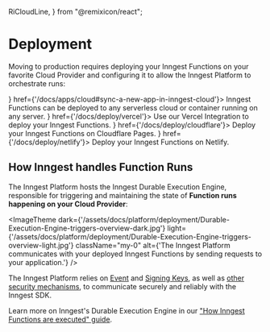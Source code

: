   RiCloudLine,
} from "@remixicon/react";

# Deployment

Moving to production requires deploying your Inngest Functions on your favorite Cloud Provider and configuring it to allow the Inngest Platform to orchestrate runs: 


<CardGroup cols={2}>
  <Card title="Deploy on any platform or runtime" icon={<RiCloudLine className="text-basis h-4 w-4" />} href={'/docs/apps/cloud#sync-a-new-app-in-inngest-cloud'}>
    Inngest Functions can be deployed to any serverless cloud or container running on any server.
  </Card>
  <Card title="Deploy with Vercel" icon={<VercelIcon className="text-basis"/>} href={'/docs/deploy/vercel'}>
    Use our Vercel Integration to deploy your Inngest Functions.
  </Card>
  <Card title="Deploy with Cloudflare Pages" icon={<CloudflareIcon className="text-basis"/>} href={'/docs/deploy/cloudflare'}>
    Deploy your Inngest Functions on Cloudflare Pages.
  </Card>
  <Card title="Deploy with Netlify" icon={<NetlifyIcon className="text-basis"/>} href={'/docs/deploy/netlify'}>
    Deploy your Inngest Functions on Netlify.
  </Card>
</CardGroup>

## How Inngest handles Function Runs


The Inngest Platform hosts the Inngest Durable Execution Engine, responsible for triggering and maintaining the state of **Function runs happening on your Cloud Provider**:

<ImageTheme
  dark={'/assets/docs/platform/deployment/Durable-Execution-Engine-triggers-overview-dark.jpg'}
  light={'/assets/docs/platform/deployment/Durable-Execution-Engine-triggers-overview-light.jpg'}
  className="my-0"
  alt={'The Inngest Platform communicates with your deployed Inngest Functions by sending requests to your application.'}
/>

The Inngest Platform relies on [Event](/docs/events/creating-an-event-key) and [Signing Keys](/docs/platform/signing-keys), as well as [other security mechanisms](/docs/learn/security), to communicate securely and reliably with the Inngest SDK.

Learn more on Inngest's Durable Execution Engine in our ["How Inngest Functions are executed" guide](/docs/learn/how-functions-are-executed).
